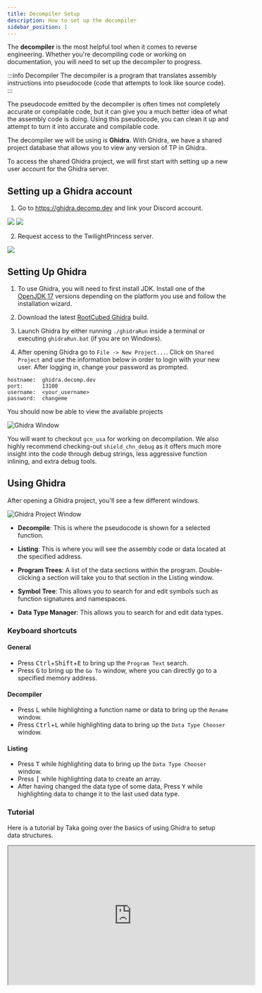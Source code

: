 ```yaml
---
title: Decompiler Setup
description: How to set up the decompiler
sidebar_position: 1
---
```


The **decompiler** is the most helpful tool when it comes to reverse engineering. Whether you're decompiling code or working on documentation, you will need to set up the decompiler to progress.

:::info Decompiler
The decompiler is a program that translates assembly instructions into pseudocode (code that attempts to look like source code).
:::

The pseudocode emitted by the decompiler is often times not completely accurate or compilable code, but it can give you a much better idea of what the assembly code is doing. Using this pseudocode, you can clean it up and attempt to turn it into accurate and compilable code.

The decompiler we will be using is **Ghidra**. With Ghidra, we have a shared project database that allows you to view any version of TP in Ghidra.

To access the shared Ghidra project, we will first start with setting up a new user account for the Ghidra server.

## Setting up a Ghidra account

1. Go to https://ghidra.decomp.dev and link your Discord account.

![](../../static/img/discord-signin.png)
![](../../static/img/discord-auth.png)

2. Request access to the TwilightPrincess server.

![](../../static/img/ghidra-request-access.png)

## Setting Up Ghidra

1. To use Ghidra, you will need to first install JDK. Install one of the [OpenJDK 17](https://adoptium.net/de/temurin/releases/) versions depending on the platform you use and follow the installation wizard.

2. Download the latest [RootCubed Ghidra](https://github.com/encounter/ghidra-ci/releases) build.

4. Launch Ghidra by either running `./ghidraRun` inside a terminal or executing `ghidraRun.bat` (if you are on Windows).

5. After opening Ghidra go to `File -> New Project...`. Click on `Shared Project` and use the information below in order to login with your new user. After logging in, change your password as prompted.
```
hostname:  ghidra.decomp.dev
port:      13100
username:  <your_username>
password:  changeme
```

You should now be able to view the available projects

![Ghidra Window](../../static/img/ghidra.png)

You will want to checkout `gcn_usa` for working on decompilation. We also highly recommend checking-out `shield_chn_debug` as it offers much more insight into the code through debug strings, less aggressive function inlining, and extra debug tools.

## Using Ghidra

After opening a Ghidra project, you'll see a few different windows.

![Ghidra Project Window](../../static/img/ghidra_prj_1.png)

- **Decompile**: This is where the pseudocode is shown for a selected function.

- **Listing**: This is where you will see the assembly code or data located at the specified address.

- **Program Trees**: A list of the data sections within the program. Double-clicking a section will take you to that section in the Listing window.

- **Symbol Tree**: This allows you to search for and edit symbols such as function signatures and namespaces.

- **Data Type Manager**: This allows you to search for and edit data types.

### Keyboard shortcuts

#### General
- Press <kbd>Ctrl</kbd>+<kbd>Shift</kbd>+<kbd>E</kbd> to bring up the `Program Text` search.
- Press <kbd>G</kbd> to bring up the `Go To` window, where you can directly go to a specified memory address.

#### Decompiler
- Press <kbd>L</kbd> while highlighting a function name or data to bring up the `Rename` window.
- Press <kbd>Ctrl</kbd>+<kbd>L</kbd> while highlighting data to bring up the `Data Type Chooser` window.

#### Listing
- Press <kbd>T</kbd> while highlighting data to bring up the `Data Type Chooser` window.
- Press <kbd>[</kbd> while highlighting data to create an array.
- After having changed the data type of some data, Press <kbd>Y</kbd> while highlighting data to change it to the last used data type.

### Tutorial
Here is a tutorial by Taka going over the basics of using Ghidra to setup data structures.
<iframe height="315" width="560" src="https://www.youtube.com/embed/fMQ_Thv93Ws" allowfullscreen="true"/>

## Problems?

You can always ask for help on the [Zelda Decompilation Discord server](https://discord.zelda64.dev/) in the #tp-decomp channel!